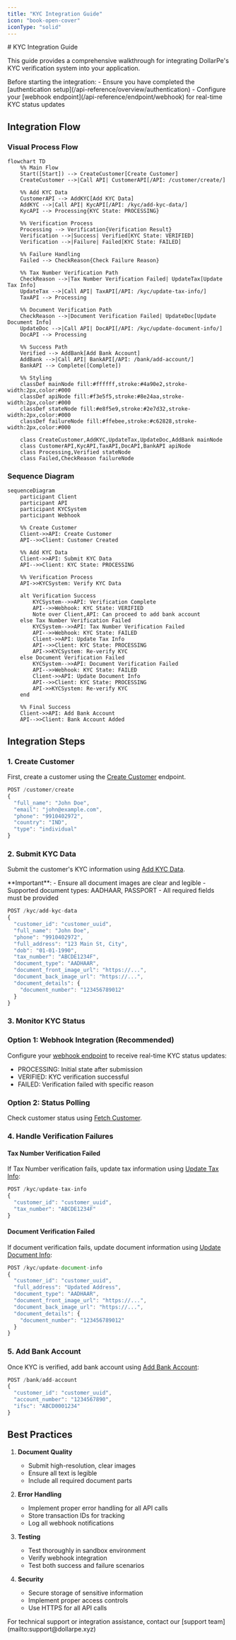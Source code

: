 ```yaml
---
title: "KYC Integration Guide"
icon: "book-open-cover"
iconType: "solid"
---
```


<Highlight>
  # KYC Integration Guide
</Highlight>

This guide provides a comprehensive walkthrough for integrating DollarPe's KYC verification system into your application.

<Note>
Before starting the integration:
- Ensure you have completed the [authentication setup](/api-reference/overview/authentication)
- Configure your [webhook endpoint](/api-reference/endpoint/webhook) for real-time KYC status updates
</Note>

## Integration Flow

### Visual Process Flow

```mermaid
flowchart TD
    %% Main Flow
    Start([Start]) --> CreateCustomer[Create Customer]
    CreateCustomer -->|Call API| CustomerAPI[/API: /customer/create/]
    
    %% Add KYC Data
    CustomerAPI --> AddKYC[Add KYC Data]
    AddKYC -->|Call API| KycAPI[/API: /kyc/add-kyc-data/]
    KycAPI --> Processing{KYC State: PROCESSING}
    
    %% Verification Process
    Processing --> Verification{Verification Result}
    Verification -->|Success| Verified[KYC State: VERIFIED]
    Verification -->|Failure| Failed[KYC State: FAILED]
    
    %% Failure Handling
    Failed --> CheckReason{Check Failure Reason}
    
    %% Tax Number Verification Path
    CheckReason -->|Tax Number Verification Failed| UpdateTax[Update Tax Info]
    UpdateTax -->|Call API| TaxAPI[/API: /kyc/update-tax-info/]
    TaxAPI --> Processing
    
    %% Document Verification Path
    CheckReason -->|Document Verification Failed| UpdateDoc[Update Document Info]
    UpdateDoc -->|Call API| DocAPI[/API: /kyc/update-document-info/]
    DocAPI --> Processing
    
    %% Success Path
    Verified --> AddBank[Add Bank Account]
    AddBank -->|Call API| BankAPI[/API: /bank/add-account/]
    BankAPI --> Complete([Complete])

    %% Styling
    classDef mainNode fill:#ffffff,stroke:#4a90e2,stroke-width:2px,color:#000
    classDef apiNode fill:#f3e5f5,stroke:#8e24aa,stroke-width:2px,color:#000
    classDef stateNode fill:#e8f5e9,stroke:#2e7d32,stroke-width:2px,color:#000
    classDef failureNode fill:#ffebee,stroke:#c62828,stroke-width:2px,color:#000

    class CreateCustomer,AddKYC,UpdateTax,UpdateDoc,AddBank mainNode
    class CustomerAPI,KycAPI,TaxAPI,DocAPI,BankAPI apiNode
    class Processing,Verified stateNode
    class Failed,CheckReason failureNode
```

### Sequence Diagram

```mermaid
sequenceDiagram
    participant Client
    participant API
    participant KYCSystem
    participant Webhook

    %% Create Customer
    Client->>API: Create Customer
    API-->>Client: Customer Created

    %% Add KYC Data
    Client->>API: Submit KYC Data
    API-->>Client: KYC State: PROCESSING
    
    %% Verification Process
    API->>KYCSystem: Verify KYC Data
    
    alt Verification Success
        KYCSystem-->>API: Verification Complete
        API-->>Webhook: KYC State: VERIFIED
        Note over Client,API: Can proceed to add bank account
    else Tax Number Verification Failed
        KYCSystem-->>API: Tax Number Verification Failed
        API-->>Webhook: KYC State: FAILED
        Client->>API: Update Tax Info
        API-->>Client: KYC State: PROCESSING
        API->>KYCSystem: Re-verify KYC
    else Document Verification Failed
        KYCSystem-->>API: Document Verification Failed
        API-->>Webhook: KYC State: FAILED
        Client->>API: Update Document Info
        API-->>Client: KYC State: PROCESSING
        API->>KYCSystem: Re-verify KYC
    end

    %% Final Success
    Client->>API: Add Bank Account
    API-->>Client: Bank Account Added
```

## Integration Steps

### 1. Create Customer

First, create a customer using the [Create Customer](/api-reference/endpoint/customer/create) endpoint.

```javascript
POST /customer/create
{
  "full_name": "John Doe",
  "email": "john@example.com",
  "phone": "9910402972",
  "country": "IND",
  "type": "individual"
}
```

### 2. Submit KYC Data

Submit the customer's KYC information using [Add KYC Data](/api-reference/endpoint/kyc/add-kyc-data).

<Warning>
**Important**: 
- Ensure all document images are clear and legible
- Supported document types: AADHAAR, PASSPORT
- All required fields must be provided
</Warning>

```javascript
POST /kyc/add-kyc-data
{
  "customer_id": "customer_uuid",
  "full_name": "John Doe",
  "phone": "9910402972",
  "full_address": "123 Main St, City",
  "dob": "01-01-1990",
  "tax_number": "ABCDE1234F",
  "document_type": "AADHAAR",
  "document_front_image_url": "https://...",
  "document_back_image_url": "https://...",
  "document_details": {
    "document_number": "123456789012"
  }
}
```

### 3. Monitor KYC Status

### Option 1: Webhook Integration (Recommended)
Configure your [webhook endpoint](/api-reference/endpoint/webhook) to receive real-time KYC status updates:
- PROCESSING: Initial state after submission
- VERIFIED: KYC verification successful
- FAILED: Verification failed with specific reason

### Option 2: Status Polling
Check customer status using [Fetch Customer](/api-reference/endpoint/customer/{customer_id}).

### 4. Handle Verification Failures

#### Tax Number Verification Failed
If Tax Number verification fails, update tax information using [Update Tax Info](/api-reference/endpoint/kyc/update-tax-info):

```javascript
POST /kyc/update-tax-info
{
  "customer_id": "customer_uuid",
  "tax_number": "ABCDE1234F"
}
```

#### Document Verification Failed
If document verification fails, update document information using [Update Document Info](/api-reference/endpoint/kyc/update-document-info):

```javascript
POST /kyc/update-document-info
{
  "customer_id": "customer_uuid",
  "full_address": "Updated Address",
  "document_type": "AADHAAR",
  "document_front_image_url": "https://...",
  "document_back_image_url": "https://...",
  "document_details": {
    "document_number": "123456789012"
  }
}
```

### 5. Add Bank Account

Once KYC is verified, add bank account using [Add Bank Account](/api-reference/endpoint/bank/add-account):

```javascript
POST /bank/add-account
{
  "customer_id": "customer_uuid",
  "account_number": "1234567890",
  "ifsc": "ABCD0001234"
}
```

## Best Practices

1. **Document Quality**
   - Submit high-resolution, clear images
   - Ensure all text is legible
   - Include all required document parts

2. **Error Handling**
   - Implement proper error handling for all API calls
   - Store transaction IDs for tracking
   - Log all webhook notifications

3. **Testing**
   - Test thoroughly in sandbox environment
   - Verify webhook integration
   - Test both success and failure scenarios

4. **Security**
   - Secure storage of sensitive information
   - Implement proper access controls
   - Use HTTPS for all API calls

<Note>
For technical support or integration assistance, contact our [support team](mailto:support@dollarpe.xyz)
</Note>